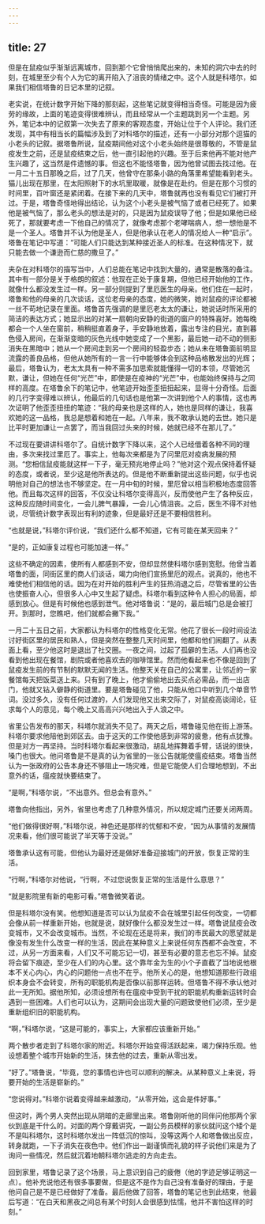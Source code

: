 ```yaml
---
---
---
```

title: 27
---



但是在鼠疫似乎渐渐远离城市，回到那个它曾悄悄爬出来的，未知的洞穴中去的时刻，在城里至少有个人为它的离开陷入了沮丧的情绪之中。这个人就是科塔尔，如果我们相信塔鲁的日记本里的记叙。

老实说，在统计数字开始下降的那刻起，这些笔记就变得相当奇怪。可能是因为疲劳的缘故，上面的笔迹变得很难辨认，而且经常从一个主题跳到另一个主题。另外，笔记本中的记叙第一次失去了原来的客观态度，开始让位于个人评论。我们还发现，其中有相当长的篇幅涉及到了对科塔尔的描述，还有一小部分对那个逗猫的小老头的记叙。据塔鲁所说，鼠疫期间他对这个小老头始终是很尊敬的，不管是鼠疫发生之前，还是鼠疫结束之后，他一直引起他的兴趣。至于后来他再不能对他产生兴趣了，这当然是件遗憾的事。但这也不能怪塔鲁，因为他曾试图去找过他。在一月二十五日那晚之后，过了几天，他曾守在那条小路的角落里希望能看到老头。猫儿出现在那里，在太阳照射下的水坑里取暖，就像是在赴约。但是在那个习惯的时间里，百叶窗还是紧闭着。在接下来的几天中，塔鲁就再也没有看见它们被打开过。于是，塔鲁奇怪地得出结论，认为这个小老头是被气恼了或者已经死了。如果他是被气恼了，那么老头的想法是对的，只是因为鼠疫误导了他；但是如果他已经死了，那就要考虑一下他自己的情况了，就像考虑那个老哮喘病人，想一想他是不是一个圣人。塔鲁并不认为他是圣人，但是他承认在老人的情况给人一种“启示”。塔鲁在笔记中写道：“可能人们只能达到某种接近圣人的标准。在这种情况下，就只能去做一个谦逊而仁慈的撒旦了。”

夹杂在对科塔尔的描写当中，人们总能在笔记中找到大量的，通常是散落的备注。其中有一部分是关于格朗的叙述：他现在正处于康复期，但他已经开始他的工作，就像什么都没发生过一样。另一部分则提到了里厄医生的母亲。他们住在一起时，塔鲁和他的母亲的几次谈话，这位老母亲的态度，她的微笑，她对鼠疫的评论都被一丝不苟地记录在里面。塔鲁首先强调的是里厄老太太的谦让，她说话时所采用的简洁的表达方式；她显示出的对某一扇朝向安静的街道的窗户的特殊喜好。她每晚都会一个人坐在窗前，稍稍挺直着身子，手安静地放着，露出专注的目光，直到暮色侵入房间，在渐渐变暗的灰色光线中她变成了一个黑影，最后她一动不动的侧影消失在黑暗中；她从一个房间走到另一个房间的轻盈步态；她从未在塔鲁面前明显流露的善良品格，但他从她所有的一言一行中能够体会到这种品格散发出的光辉；最后，塔鲁认为，老太太具有一种不需多加思索就能懂得一切的本领，尽管她沉默，谦让，但她在任何“光芒”中，即使是在疫神的“光芒”中，也能始终保持与之同样的高度。在塔鲁余下的笔记中，他笔迹开始歪歪扭扭起来，显得十分奇怪。后面的几行字变得难以辨认，他最后的几句话也是他第一次讲到他个人的事情，这也再次证明了他歪歪扭扭的笔迹：“我的母亲也是这样的人，她也是同样的谦让，我喜欢她的这一品格，我总是想着和她在一起。八年来，我不敢承认她的去世。她只是比平时更加谦让一点罢了，而当我回过头来的时候，她就已经不在那儿了。”

不过现在要讲讲科塔尔了。自统计数字下降以来，这个人已经借着各种不同的理由，多次来找过里厄了。事实上，他每次来都是为了问里厄对疫病发展的预测。“您相信鼠疫能就这样一下子，毫无预兆地停止吗？”他对这个观点保持着怀疑的态度，或者说，至少这是他所表达的。但是他不断重新提出这些问题，似乎也说明他对自己的想法也不够坚定。在一月中旬的时候，里厄曾以相当积极地态度回答他。而且每次这样的回答，不仅没让科塔尔变得高兴，反而使他产生了各种反应，这种反应随时间变化，一会儿脾气暴躁，一会儿心情沮丧。之后，医生不得不对他说，尽管统计数字表现出有利的迹象，但是最好还是不要相信胜利。

“也就是说，”科塔尔评价说，“我们还什么都不知道，它有可能在某天回来？”

“是的，正如康复过程也可能加速一样。”

这些不确定的因素，使所有人都感到不安，但却显然使科塔尔感到宽慰。他曾当着塔鲁的面，同街区里的商人们谈话，竭力向他们宣扬里厄的观点。说真的，他也不难使他们相信他的话。因为在对开始的胜利产生的狂热消退之后，尽管省里的公告也使振奋人心，但很多人心中又生起了疑虑。科塔尔看到这种令人担心的局面，却感到放心。但是有时候他也感到泄气。他对塔鲁说：“是的，最后城门总是会被打开。到那时，您瞧吧，他们就都会撇下我。”

一月二十五日之前，大家都认为科塔尔的性格变化无常。他花了很长一段时间设法讨好街区里的居民和熟人，但是突然在整整几天时间里，他都和他们闹翻了。从表面上看，至少他这时是退出了社交圈。一夜之间，过起了孤僻的生活。人们再也没看到他出现在餐馆，剧院或者他喜欢去的咖啡馆里。然而他看起来也不像是回到了鼠疫发生前的有节制的默默无闻的生活。他整天关在自己的公寓里，让邻近的一家餐馆每天把饭菜送上来。只有到了晚上，他才偷偷地出去买点必需品，而一出店门，他就又钻入僻静的街道里。要是塔鲁碰见了他，只能从他口中听到几个单音节词。没过多久，没有任何过渡的，人们发现他又出来交际了，对鼠疫高谈阔论，征求每个人的意见，每个晚上又高高兴兴地出入于人浪之中。

省里公告发布的那天，科塔尔就消失不见了。两天之后，塔鲁碰见他在街上游荡。科塔尔要求他陪他到郊区去。由于这天的工作使他感到非常的疲惫，他有点犹豫。但是对方一再坚持。当时科塔尔看起来很激动，胡乱地挥舞着手臂，话说的很快，嗓门也很大。他问塔鲁是不是真的认为省里的一张公告就能使瘟疫结束。塔鲁当然认为一张政府的公告本身还不够阻止一场灾难，但是它能使人们合理地想到，不出意外的话，瘟疫就快要结束了。

“是啊，”科塔尔说，“不出意外。但总会有意外。”

塔鲁向他指出，另外，省里也考虑了几种意外情况，所以规定城门还要关闭两周。

“他们做得很好啊，”科塔尔说，神色还是那样的忧郁和不安，“因为从事情的发展情况来看，他们很可能说了半天等于没说。”

塔鲁承认这有可能，但他认为最好还是做好准备迎接城门的开放，恢复正常的生活。

“行啊，”科塔尔对他说，“行啊，不过您说恢复正常的生活是什么意思？”

“就是影院里有新的电影可看。”塔鲁微笑着说。

但是科塔尔没有笑。他想知道是否可以认为鼠疫不会在城里引起任何改变，一切都会像从前一样重新开始，也就是说，就好像什么都没发生过一样。塔鲁说鼠疫会改变城市，又不会改变城市。当然，不论现在还是将来，我们的市民最大的愿望就是像没有发生什么改变一样的生活，因此在某种意义上来说任何东西都不会改变，不过，从另一方面来看，人们又不可能忘记一切，甚至有必要的意志也忘不掉。鼠疫将会留下痕迹，至少在人们的内心里。这个靠年金为生的小个子直截了当地说他根本不关心内心，内心的问题他一点也不在乎。他所关心的是，他想知道那些行政组织本身会不会转变，所有的职能机构是否像以前那样运转。但塔鲁不得不承认他对此一无所知。据他所知，必须设想所有在瘟疫中受到干扰的职能机构重新运转时会遇到一些困难。人们也可以认为，这期间会出现大量的问题致使他们必须，至少是重新组织旧的职能机构。

“啊，”科塔尔说，“这是可能的，事实上，大家都应该重新开始。”

两个散步者走到了科塔尔家的附近。科塔尔开始变得活跃起来，竭力保持乐观。他设想着整个城市开始新的生活，抹去他的过去，重新从零出发。

“好了。”塔鲁说，“毕竟，您的事情也许也可以顺利的解决。从某种意义上来说，将要开始的生活是崭新的。”

“您说得对。”科塔尔说着变得越来越激动，“从零开始，这会是件好事。”

但这时，两个男人突然出现从阴暗的走廊里出来。塔鲁刚听他的同伴问他那两个家伙到底是干什么的。对面的两个穿戴讲究，一副公务员模样的家伙就问这个矮个是不是叫科塔尔，这时科塔尔发出一阵低沉的惊叫，没等这两个人和塔鲁做出反应，转身就跑，一下子消失在夜色中。他们作出一副谨慎而礼貌的样子说他们来是为了询问一些情况，然后就沉着地朝科塔尔逃走的方向走去。

回到家里，塔鲁记录了这个场景，马上意识到自己的疲倦（他的字迹足够证明这一点）。他补充说他还有很多事要做，但是这不是作为自己没有准备好的理由，于是他问自己是不是已经做好了准备。最后他做了回答，塔鲁的笔记也到此结束，他最后写道：“在白天和黑夜之间总有某个时刻人会很感到怯懦，他并不害怕这样的时刻。”